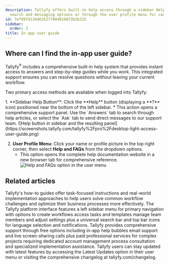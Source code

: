 ```yaml
---
description: Tallyfy offers built-in help access through a sidebar Help button with
  search and messaging options or through the user profile menu for complete documentation.
id: 7ef99fd134d635277004016072b2b325
sidebar:
  order: 3
title: In-app user guide
---
```



## Where can I find the in-app user guide?

Tallyfy<sup>®</sup> includes a comprehensive built-in help system that provides instant access to answers and step-by-step guides while you work. This integrated support ensures you can resolve questions without leaving your current workflow.

Two primary access methods are available when logged into Tallyfy:

<Steps>
1.  **Sidebar Help Button**: Click the **Help** button (displaying a **?** icon) positioned near the bottom of the left sidebar.
    *   This action opens a comprehensive support panel. Use the `Answers` tab to search through help articles, or select the `Ask` tab to send direct messages to our support team.
        ![Help button in sidebar and the resulting panel](https://screenshots.tallyfy.com/tallyfy%2Fpro%2Fdesktop-light-access-user-guide.png)

2.  **User Profile Menu**: Click your name or profile picture in the top right corner, then select **Help and FAQs** from the dropdown options.
    *   This option opens the complete help documentation website in a new browser tab for comprehensive reference.
        ![Help and FAQs option in the user menu](https://screenshots.tallyfy.com/tallyfy%2Fpro%2Fdesktop-light-access-help-and-faqs.png)
</Steps>


## Related articles
<CardGrid>
<LinkTitleCard header="<b>Tutorials > How-to guides</b>" href="/products/pro/tutorials/how-to/" > Tallyfy's how-to guides offer task-focused instructions and real-world implementation approaches to help users solve common workflow challenges and optimize their business processes more effectively. </LinkTitleCard>
<LinkTitleCard header="<b>Tutorials > Navigate Tallyfy</b>" href="/products/pro/tutorials/navigate-tallyfy/" > The Tallyfy platform interface features a left sidebar menu for primary navigation with options to create workflows access tasks and templates manage team members and adjust settings plus a universal search bar and top bar icons for language selection and notifications. </LinkTitleCard>
<LinkTitleCard header="<b>Support > Contact Tallyfy support or engage in professional services</b>" href="/products/pro/miscellaneous/support/how-can-i-contact-tallyfys-support-team/" > Tallyfy provides comprehensive support through free options including in-app help bubbles email support and live screen-sharing calls plus paid professional services for complex projects requiring dedicated account management process consultation and specialized implementation assistance. </LinkTitleCard>
<LinkTitleCard header="<b>Miscellaneous > Stay updated with Tallyfy's latest features</b>" href="/products/pro/miscellaneous/how-can-i-stay-updated-with-tallyfys-latest-features/" > Tallyfy users can stay updated with latest features by accessing the Latest Updates option in their user menu or visiting the comprehensive changelog at tallyfy.com/changelog. </LinkTitleCard>
</CardGrid>
